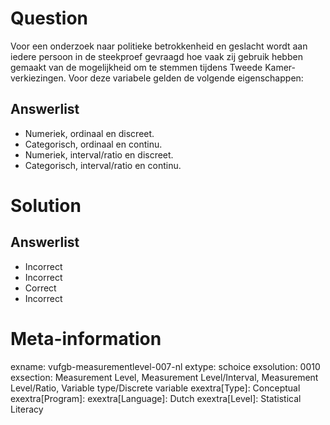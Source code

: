 Question
========
  
Voor een onderzoek naar politieke betrokkenheid en geslacht wordt aan iedere persoon in de steekproef gevraagd hoe vaak zij gebruik hebben gemaakt van de mogelijkheid om te stemmen tijdens Tweede Kamer-verkiezingen. Voor deze variabele gelden de volgende eigenschappen:
  
Answerlist
----------
* Numeriek, ordinaal en discreet.
* Categorisch, ordinaal en continu.
* Numeriek, interval/ratio en discreet.
* Categorisch, interval/ratio en continu.


Solution
========

Answerlist
----------
* Incorrect
* Incorrect
* Correct
* Incorrect

Meta-information
================
exname: vufgb-measurementlevel-007-nl
extype: schoice
exsolution: 0010
exsection: Measurement Level, Measurement Level/Interval, Measurement Level/Ratio, Variable type/Discrete variable
exextra[Type]: Conceptual
exextra[Program]: 
exextra[Language]: Dutch
exextra[Level]: Statistical Literacy
